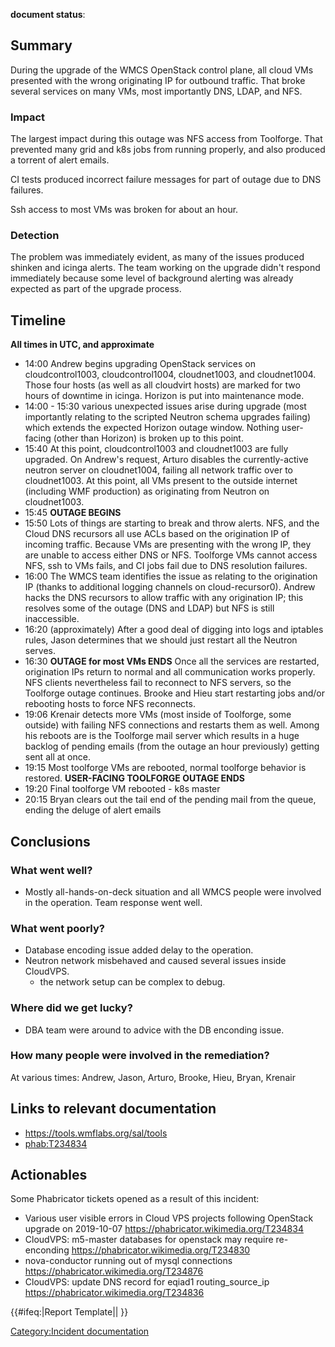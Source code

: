 '''document status''': {{irdoc-final}}

== Summary ==
During the upgrade of the WMCS OpenStack control plane, all cloud VMs presented with the wrong originating IP for outbound traffic.  That broke several services on many VMs, most importantly DNS, LDAP, and NFS.

=== Impact ===
The largest impact during this outage was NFS access from Toolforge.  That prevented many grid and k8s jobs from running properly, and also produced a torrent of alert emails.

CI tests produced incorrect failure messages for part of outage due to DNS failures.

Ssh access to most VMs was broken for about an hour.

=== Detection ===
The problem was immediately evident, as many of the issues produced shinken and icinga alerts.  The team working on the upgrade didn't respond immediately because some level of background alerting was already expected as part of the upgrade process.

== Timeline ==
'''All times in UTC, and approximate'''

* 14:00 Andrew begins upgrading OpenStack services on cloudcontrol1003, cloudcontrol1004, cloudnet1003, and cloudnet1004.  Those four hosts (as well as all cloudvirt hosts) are marked for two hours of downtime in icinga.  Horizon is put into maintenance mode.
* 14:00 - 15:30 various unexpected issues arise during upgrade (most importantly relating to the scripted Neutron schema upgrades failing) which extends the expected Horizon outage window.  Nothing user-facing (other than Horizon) is broken up to this point.
* 15:40 At this point, cloudcontrol1003 and cloudnet1003 are fully upgraded.  On Andrew's request, Arturo disables the currently-active neutron server on cloudnet1004, failing all network traffic over to cloudnet1003.  At this point, all VMs present to the outside internet (including WMF production) as originating from Neutron on cloudnet1003.
* 15:45 '''OUTAGE BEGINS'''
* 15:50 Lots of things are starting to break and throw alerts.  NFS, and the Cloud DNS recursors all use ACLs based on the origination IP of incoming traffic.  Because VMs are presenting with the wrong IP, they are unable to access either DNS or NFS.  Toolforge VMs cannot access NFS, ssh to VMs fails, and CI jobs fail due to DNS resolution failures.
* 16:00 The WMCS team identifies the issue as relating to the origination IP (thanks to additional logging channels on cloud-recursor0).  Andrew hacks the DNS recursors to allow traffic with any origination IP; this resolves some of the outage (DNS and LDAP) but NFS is still inaccessible.
* 16:20 (approximately) After a good deal of digging into logs and iptables rules, Jason determines that we should just restart all the Neutron serves.
* 16:30 '''OUTAGE for most VMs ENDS''' Once all the services are restarted, origination IPs return to normal and all communication works properly.  NFS clients nevertheless fail to reconnect to NFS servers, so the Toolforge outage continues.  Brooke and Hieu start restarting jobs and/or rebooting hosts to force NFS reconnects.
* 19:06 Krenair detects more VMs (most inside of Toolforge, some outside) with failing NFS connections and restarts them as well.  Among his reboots are is the Toolforge mail server which results in a huge backlog of pending emails (from the outage an hour previously) getting sent all at once.
* 19:15 Most toolforge VMs are rebooted, normal toolforge behavior is restored. '''USER-FACING TOOLFORGE OUTAGE ENDS'''
* 19:20 Final toolforge VM rebooted - k8s master
* 20:15 Bryan clears out the tail end of the pending mail from the queue, ending the deluge of alert emails

== Conclusions ==

=== What went well? ===

* Mostly all-hands-on-deck situation and all WMCS people were involved in the operation. Team response went well.

=== What went poorly? ===

* Database encoding issue added delay to the operation.
* Neutron network misbehaved and caused several issues inside CloudVPS.
** the network setup can be complex to debug.

=== Where did we get lucky? ===

* DBA team were around to advice with the DB enconding issue.

=== How many people were involved in the remediation? ===
At various times:  Andrew, Jason, Arturo, Brooke, Hieu, Bryan, Krenair

== Links to relevant documentation ==
* https://tools.wmflabs.org/sal/tools
* [[phab:T234834]]

== Actionables ==

Some Phabricator tickets opened as a result of this incident:

* Various user visible errors in Cloud VPS projects following OpenStack upgrade on 2019-10-07 https://phabricator.wikimedia.org/T234834
* CloudVPS: m5-master databases for openstack may require re-enconding https://phabricator.wikimedia.org/T234830
* nova-conductor running out of mysql connections https://phabricator.wikimedia.org/T234876
* CloudVPS: update DNS record for eqiad1 routing_source_ip https://phabricator.wikimedia.org/T234836

{{#ifeq:{{SUBPAGENAME}}|Report Template||
[[Category:Incident documentation]]
}}